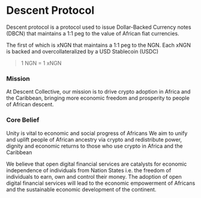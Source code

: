 
# Descent Protocol

<IndentedParagraph>Descent protocol is a protocol used to issue Dollar-Backed Currency notes (DBCN) that maintains a 1:1 peg to the value of African fiat currencies.</IndentedParagraph>


The first of which is xNGN that maintains a 1:1 peg to the NGN. Each xNGN is backed and overcollateralized by a USD Stablecoin (USDC)

> 1 NGN = 1 xNGN
### Mission
<IndentedParagraph>At Descent Collective, our mission is to drive crypto adoption in Africa and the Caribbean, 
bringing more economic freedom and prosperity to people of African descent.</IndentedParagraph>

### Core Belief
Unity is vital to economic and social progress of Africans
We aim to unify and uplift people of African ancestry via crypto and redistribute power, dignity and economic returns to those who use crypto in Africa and the Caribbean

We believe that open digital financial services are catalysts for economic independence of individuals from Nation States i.e. the freedom of individuals to earn, own and control their money.
The adoption of open digital financial services will lead to the economic empowerment of Africans and the sustainable economic development of the continent.
